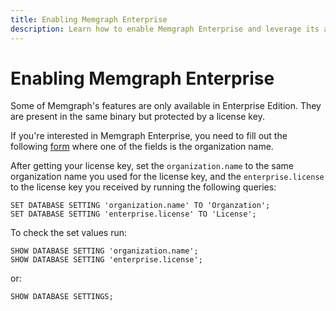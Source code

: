 ```yaml
---
title: Enabling Memgraph Enterprise
description: Learn how to enable Memgraph Enterprise and leverage its advanced capabilities to scale and optimize your graph computing tasks. Find out more in our documentation and pricing pages. 
---
```


#  Enabling Memgraph Enterprise

Some of Memgraph's features are only available in Enterprise Edition. They are
present in the same binary but protected by a license key.

If you're interested in Memgraph Enterprise, you need to fill out the following
[form](https://docs.google.com/forms/d/e/1FAIpQLSddH_XV000h58MhwJwwrUu2L3uTkejEDPqvstl6eMou_AW-yw/viewform) where one of the fields is the organization name.

After getting your license key, set the `organization.name` to the same
organization name you used for the license key, and the `enterprise.license` to
the license key you received by running the following queries: 

```
SET DATABASE SETTING 'organization.name' TO 'Organzation';
SET DATABASE SETTING 'enterprise.license' TO 'License';
```

To check the set values run: 

```opencypher
SHOW DATABASE SETTING 'organization.name';
SHOW DATABASE SETTING 'enterprise.license';
```

or:

```opencypher
SHOW DATABASE SETTINGS;
```